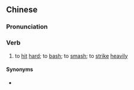 ==Chinese==
{{zh-forms|s=猛击}}

===Pronunciation===
{{zh-pron
|m=měng击
|c=maang5 gik1
|cat=v
}}

===Verb===
{{zh-verb}}

# to [[hit]] [[hard]]; to [[bash]]; to [[smash]]; to [[strike]] [[heavily]]

====Synonyms====
* {{zh-l|猛打}}